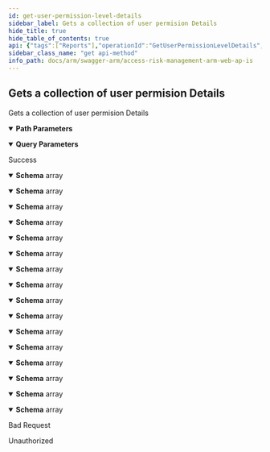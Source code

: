 ```yaml
---
id: get-user-permission-level-details
sidebar_label: Gets a collection of user permision Details
hide_title: true
hide_table_of_contents: true
api: {"tags":["Reports"],"operationId":"GetUserPermissionLevelDetails","parameters":[{"name":"jobId","in":"path","required":true,"schema":{"type":"integer","format":"int32"}},{"name":"usersFilter","in":"query","required":false,"schema":{"type":"string"}},{"name":"risksFilter","in":"query","required":false,"schema":{"type":"string"}}],"responses":{"200":{"description":"Success","content":{"application/json;odata.metadata=minimal;odata.streaming=true":{"schema":{"uniqueItems":false,"type":"array","items":{"type":"object","properties":{"userName":{"type":"string"},"riskName":{"description":"Represents the rule name","type":"string"},"riskRating":{"description":"Represents the rule rating","type":"string"},"riskType":{"description":"Represents the rule type","type":"string"},"riskCode":{"description":"Represents the rule code","type":"string"},"permission":{"description":"Represents the technical StringValue field in the db of the permission identified as a function hit","type":"string"}}}}},"application/json;odata.metadata=minimal;odata.streaming=false":{"schema":{"uniqueItems":false,"type":"array","items":{"type":"object","properties":{"userName":{"type":"string"},"riskName":{"description":"Represents the rule name","type":"string"},"riskRating":{"description":"Represents the rule rating","type":"string"},"riskType":{"description":"Represents the rule type","type":"string"},"riskCode":{"description":"Represents the rule code","type":"string"},"permission":{"description":"Represents the technical StringValue field in the db of the permission identified as a function hit","type":"string"}}}}},"application/json;odata.metadata=minimal":{"schema":{"uniqueItems":false,"type":"array","items":{"type":"object","properties":{"userName":{"type":"string"},"riskName":{"description":"Represents the rule name","type":"string"},"riskRating":{"description":"Represents the rule rating","type":"string"},"riskType":{"description":"Represents the rule type","type":"string"},"riskCode":{"description":"Represents the rule code","type":"string"},"permission":{"description":"Represents the technical StringValue field in the db of the permission identified as a function hit","type":"string"}}}}},"application/json;odata.metadata=full;odata.streaming=true":{"schema":{"uniqueItems":false,"type":"array","items":{"type":"object","properties":{"userName":{"type":"string"},"riskName":{"description":"Represents the rule name","type":"string"},"riskRating":{"description":"Represents the rule rating","type":"string"},"riskType":{"description":"Represents the rule type","type":"string"},"riskCode":{"description":"Represents the rule code","type":"string"},"permission":{"description":"Represents the technical StringValue field in the db of the permission identified as a function hit","type":"string"}}}}},"application/json;odata.metadata=full;odata.streaming=false":{"schema":{"uniqueItems":false,"type":"array","items":{"type":"object","properties":{"userName":{"type":"string"},"riskName":{"description":"Represents the rule name","type":"string"},"riskRating":{"description":"Represents the rule rating","type":"string"},"riskType":{"description":"Represents the rule type","type":"string"},"riskCode":{"description":"Represents the rule code","type":"string"},"permission":{"description":"Represents the technical StringValue field in the db of the permission identified as a function hit","type":"string"}}}}},"application/json;odata.metadata=full":{"schema":{"uniqueItems":false,"type":"array","items":{"type":"object","properties":{"userName":{"type":"string"},"riskName":{"description":"Represents the rule name","type":"string"},"riskRating":{"description":"Represents the rule rating","type":"string"},"riskType":{"description":"Represents the rule type","type":"string"},"riskCode":{"description":"Represents the rule code","type":"string"},"permission":{"description":"Represents the technical StringValue field in the db of the permission identified as a function hit","type":"string"}}}}},"application/json;odata.metadata=none;odata.streaming=true":{"schema":{"uniqueItems":false,"type":"array","items":{"type":"object","properties":{"userName":{"type":"string"},"riskName":{"description":"Represents the rule name","type":"string"},"riskRating":{"description":"Represents the rule rating","type":"string"},"riskType":{"description":"Represents the rule type","type":"string"},"riskCode":{"description":"Represents the rule code","type":"string"},"permission":{"description":"Represents the technical StringValue field in the db of the permission identified as a function hit","type":"string"}}}}},"application/json;odata.metadata=none;odata.streaming=false":{"schema":{"uniqueItems":false,"type":"array","items":{"type":"object","properties":{"userName":{"type":"string"},"riskName":{"description":"Represents the rule name","type":"string"},"riskRating":{"description":"Represents the rule rating","type":"string"},"riskType":{"description":"Represents the rule type","type":"string"},"riskCode":{"description":"Represents the rule code","type":"string"},"permission":{"description":"Represents the technical StringValue field in the db of the permission identified as a function hit","type":"string"}}}}},"application/json;odata.metadata=none":{"schema":{"uniqueItems":false,"type":"array","items":{"type":"object","properties":{"userName":{"type":"string"},"riskName":{"description":"Represents the rule name","type":"string"},"riskRating":{"description":"Represents the rule rating","type":"string"},"riskType":{"description":"Represents the rule type","type":"string"},"riskCode":{"description":"Represents the rule code","type":"string"},"permission":{"description":"Represents the technical StringValue field in the db of the permission identified as a function hit","type":"string"}}}}},"application/json;odata.streaming=true":{"schema":{"uniqueItems":false,"type":"array","items":{"type":"object","properties":{"userName":{"type":"string"},"riskName":{"description":"Represents the rule name","type":"string"},"riskRating":{"description":"Represents the rule rating","type":"string"},"riskType":{"description":"Represents the rule type","type":"string"},"riskCode":{"description":"Represents the rule code","type":"string"},"permission":{"description":"Represents the technical StringValue field in the db of the permission identified as a function hit","type":"string"}}}}},"application/json;odata.streaming=false":{"schema":{"uniqueItems":false,"type":"array","items":{"type":"object","properties":{"userName":{"type":"string"},"riskName":{"description":"Represents the rule name","type":"string"},"riskRating":{"description":"Represents the rule rating","type":"string"},"riskType":{"description":"Represents the rule type","type":"string"},"riskCode":{"description":"Represents the rule code","type":"string"},"permission":{"description":"Represents the technical StringValue field in the db of the permission identified as a function hit","type":"string"}}}}},"application/json":{"schema":{"uniqueItems":false,"type":"array","items":{"type":"object","properties":{"userName":{"type":"string"},"riskName":{"description":"Represents the rule name","type":"string"},"riskRating":{"description":"Represents the rule rating","type":"string"},"riskType":{"description":"Represents the rule type","type":"string"},"riskCode":{"description":"Represents the rule code","type":"string"},"permission":{"description":"Represents the technical StringValue field in the db of the permission identified as a function hit","type":"string"}}}}},"application/xml":{"schema":{"uniqueItems":false,"type":"array","items":{"type":"object","properties":{"userName":{"type":"string"},"riskName":{"description":"Represents the rule name","type":"string"},"riskRating":{"description":"Represents the rule rating","type":"string"},"riskType":{"description":"Represents the rule type","type":"string"},"riskCode":{"description":"Represents the rule code","type":"string"},"permission":{"description":"Represents the technical StringValue field in the db of the permission identified as a function hit","type":"string"}}}}},"application/prs.odatatestxx-odata":{"schema":{"uniqueItems":false,"type":"array","items":{"type":"object","properties":{"userName":{"type":"string"},"riskName":{"description":"Represents the rule name","type":"string"},"riskRating":{"description":"Represents the rule rating","type":"string"},"riskType":{"description":"Represents the rule type","type":"string"},"riskCode":{"description":"Represents the rule code","type":"string"},"permission":{"description":"Represents the technical StringValue field in the db of the permission identified as a function hit","type":"string"}}}}},"text/plain":{"schema":{"uniqueItems":false,"type":"array","items":{"type":"object","properties":{"userName":{"type":"string"},"riskName":{"description":"Represents the rule name","type":"string"},"riskRating":{"description":"Represents the rule rating","type":"string"},"riskType":{"description":"Represents the rule type","type":"string"},"riskCode":{"description":"Represents the rule code","type":"string"},"permission":{"description":"Represents the technical StringValue field in the db of the permission identified as a function hit","type":"string"}}}}},"text/json":{"schema":{"uniqueItems":false,"type":"array","items":{"type":"object","properties":{"userName":{"type":"string"},"riskName":{"description":"Represents the rule name","type":"string"},"riskRating":{"description":"Represents the rule rating","type":"string"},"riskType":{"description":"Represents the rule type","type":"string"},"riskCode":{"description":"Represents the rule code","type":"string"},"permission":{"description":"Represents the technical StringValue field in the db of the permission identified as a function hit","type":"string"}}}}}}},"400":{"description":"Bad Request"},"401":{"description":"Unauthorized"}},"description":"Gets a collection of user permision Details","method":"get","path":"/api/reports/userPermissionLevelDetails/{jobId}","info":{"version":"v1","title":"Access Risk Management ARM Web APIs"},"postman":{"name":"Gets a collection of user permision Details","description":{"type":"text/plain"},"url":{"path":["api","reports","userPermissionLevelDetails",":jobId"],"host":["{{baseUrl}}"],"query":[{"disabled":false,"key":"usersFilter","value":""},{"disabled":false,"key":"risksFilter","value":""}],"variable":[{"disabled":false,"description":{"content":"(Required) ","type":"text/plain"},"type":"any","value":"","key":"jobId"}]},"header":[{"key":"Accept","value":"application/json;odata.metadata=minimal;odata.streaming=true"}],"method":"GET"}}
sidebar_class_name: "get api-method"
info_path: docs/arm/swagger-arm/access-risk-management-arm-web-ap-is
---
```



## Gets a collection of user permision Details



Gets a collection of user permision Details

<details style={{"marginBottom":"1rem"}} data-collapsed={false} open={true}><summary style={{}}><strong>Path Parameters</strong></summary><div><ul><ParamsItem className={"paramsItem"} param={{"name":"jobId","in":"path","required":true,"schema":{"type":"integer","format":"int32"}}}></ParamsItem></ul></div></details><details style={{"marginBottom":"1rem"}} data-collapsed={false} open={true}><summary style={{}}><strong>Query Parameters</strong></summary><div><ul><ParamsItem className={"paramsItem"} param={{"name":"usersFilter","in":"query","required":false,"schema":{"type":"string"}}}></ParamsItem><ParamsItem className={"paramsItem"} param={{"name":"risksFilter","in":"query","required":false,"schema":{"type":"string"}}}></ParamsItem></ul></div></details><div><ApiTabs><TabItem label={"200"} value={"200"}><div>

Success

</div><div><MimeTabs groupId={"mime-type"}><TabItem label={"application/json;odata.metadata=minimal;odata.streaming=true"} value={"application/json;odata.metadata=minimal;odata.streaming=true"}><SchemaTabs groupId={"schema-tabs"}><TabItem label={"Schema"} value={"Schema"}><details style={{}} data-collapsed={false} open={true}><summary style={{"textAlign":"left"}}><strong>Schema</strong><span style={{"opacity":"0.6"}}> array</span></summary><div style={{"textAlign":"left","marginLeft":"1rem"}}></div><ul style={{"marginLeft":"1rem"}}><SchemaItem collapsible={false} name={"userName"} required={false} schemaDescription={undefined} schemaName={"string"} qualifierMessage={undefined} defaultValue={undefined}></SchemaItem><SchemaItem collapsible={false} name={"riskName"} required={false} schemaDescription={"Represents the rule name"} schemaName={"string"} qualifierMessage={undefined} defaultValue={undefined}></SchemaItem><SchemaItem collapsible={false} name={"riskRating"} required={false} schemaDescription={"Represents the rule rating"} schemaName={"string"} qualifierMessage={undefined} defaultValue={undefined}></SchemaItem><SchemaItem collapsible={false} name={"riskType"} required={false} schemaDescription={"Represents the rule type"} schemaName={"string"} qualifierMessage={undefined} defaultValue={undefined}></SchemaItem><SchemaItem collapsible={false} name={"riskCode"} required={false} schemaDescription={"Represents the rule code"} schemaName={"string"} qualifierMessage={undefined} defaultValue={undefined}></SchemaItem><SchemaItem collapsible={false} name={"permission"} required={false} schemaDescription={"Represents the technical StringValue field in the db of the permission identified as a function hit"} schemaName={"string"} qualifierMessage={undefined} defaultValue={undefined}></SchemaItem></ul></details></TabItem></SchemaTabs></TabItem><TabItem label={"application/json;odata.metadata=minimal;odata.streaming=false"} value={"application/json;odata.metadata=minimal;odata.streaming=false"}><SchemaTabs groupId={"schema-tabs"}><TabItem label={"Schema"} value={"Schema"}><details style={{}} data-collapsed={false} open={true}><summary style={{"textAlign":"left"}}><strong>Schema</strong><span style={{"opacity":"0.6"}}> array</span></summary><div style={{"textAlign":"left","marginLeft":"1rem"}}></div><ul style={{"marginLeft":"1rem"}}><SchemaItem collapsible={false} name={"userName"} required={false} schemaDescription={undefined} schemaName={"string"} qualifierMessage={undefined} defaultValue={undefined}></SchemaItem><SchemaItem collapsible={false} name={"riskName"} required={false} schemaDescription={"Represents the rule name"} schemaName={"string"} qualifierMessage={undefined} defaultValue={undefined}></SchemaItem><SchemaItem collapsible={false} name={"riskRating"} required={false} schemaDescription={"Represents the rule rating"} schemaName={"string"} qualifierMessage={undefined} defaultValue={undefined}></SchemaItem><SchemaItem collapsible={false} name={"riskType"} required={false} schemaDescription={"Represents the rule type"} schemaName={"string"} qualifierMessage={undefined} defaultValue={undefined}></SchemaItem><SchemaItem collapsible={false} name={"riskCode"} required={false} schemaDescription={"Represents the rule code"} schemaName={"string"} qualifierMessage={undefined} defaultValue={undefined}></SchemaItem><SchemaItem collapsible={false} name={"permission"} required={false} schemaDescription={"Represents the technical StringValue field in the db of the permission identified as a function hit"} schemaName={"string"} qualifierMessage={undefined} defaultValue={undefined}></SchemaItem></ul></details></TabItem></SchemaTabs></TabItem><TabItem label={"application/json;odata.metadata=minimal"} value={"application/json;odata.metadata=minimal"}><SchemaTabs groupId={"schema-tabs"}><TabItem label={"Schema"} value={"Schema"}><details style={{}} data-collapsed={false} open={true}><summary style={{"textAlign":"left"}}><strong>Schema</strong><span style={{"opacity":"0.6"}}> array</span></summary><div style={{"textAlign":"left","marginLeft":"1rem"}}></div><ul style={{"marginLeft":"1rem"}}><SchemaItem collapsible={false} name={"userName"} required={false} schemaDescription={undefined} schemaName={"string"} qualifierMessage={undefined} defaultValue={undefined}></SchemaItem><SchemaItem collapsible={false} name={"riskName"} required={false} schemaDescription={"Represents the rule name"} schemaName={"string"} qualifierMessage={undefined} defaultValue={undefined}></SchemaItem><SchemaItem collapsible={false} name={"riskRating"} required={false} schemaDescription={"Represents the rule rating"} schemaName={"string"} qualifierMessage={undefined} defaultValue={undefined}></SchemaItem><SchemaItem collapsible={false} name={"riskType"} required={false} schemaDescription={"Represents the rule type"} schemaName={"string"} qualifierMessage={undefined} defaultValue={undefined}></SchemaItem><SchemaItem collapsible={false} name={"riskCode"} required={false} schemaDescription={"Represents the rule code"} schemaName={"string"} qualifierMessage={undefined} defaultValue={undefined}></SchemaItem><SchemaItem collapsible={false} name={"permission"} required={false} schemaDescription={"Represents the technical StringValue field in the db of the permission identified as a function hit"} schemaName={"string"} qualifierMessage={undefined} defaultValue={undefined}></SchemaItem></ul></details></TabItem></SchemaTabs></TabItem><TabItem label={"application/json;odata.metadata=full;odata.streaming=true"} value={"application/json;odata.metadata=full;odata.streaming=true"}><SchemaTabs groupId={"schema-tabs"}><TabItem label={"Schema"} value={"Schema"}><details style={{}} data-collapsed={false} open={true}><summary style={{"textAlign":"left"}}><strong>Schema</strong><span style={{"opacity":"0.6"}}> array</span></summary><div style={{"textAlign":"left","marginLeft":"1rem"}}></div><ul style={{"marginLeft":"1rem"}}><SchemaItem collapsible={false} name={"userName"} required={false} schemaDescription={undefined} schemaName={"string"} qualifierMessage={undefined} defaultValue={undefined}></SchemaItem><SchemaItem collapsible={false} name={"riskName"} required={false} schemaDescription={"Represents the rule name"} schemaName={"string"} qualifierMessage={undefined} defaultValue={undefined}></SchemaItem><SchemaItem collapsible={false} name={"riskRating"} required={false} schemaDescription={"Represents the rule rating"} schemaName={"string"} qualifierMessage={undefined} defaultValue={undefined}></SchemaItem><SchemaItem collapsible={false} name={"riskType"} required={false} schemaDescription={"Represents the rule type"} schemaName={"string"} qualifierMessage={undefined} defaultValue={undefined}></SchemaItem><SchemaItem collapsible={false} name={"riskCode"} required={false} schemaDescription={"Represents the rule code"} schemaName={"string"} qualifierMessage={undefined} defaultValue={undefined}></SchemaItem><SchemaItem collapsible={false} name={"permission"} required={false} schemaDescription={"Represents the technical StringValue field in the db of the permission identified as a function hit"} schemaName={"string"} qualifierMessage={undefined} defaultValue={undefined}></SchemaItem></ul></details></TabItem></SchemaTabs></TabItem><TabItem label={"application/json;odata.metadata=full;odata.streaming=false"} value={"application/json;odata.metadata=full;odata.streaming=false"}><SchemaTabs groupId={"schema-tabs"}><TabItem label={"Schema"} value={"Schema"}><details style={{}} data-collapsed={false} open={true}><summary style={{"textAlign":"left"}}><strong>Schema</strong><span style={{"opacity":"0.6"}}> array</span></summary><div style={{"textAlign":"left","marginLeft":"1rem"}}></div><ul style={{"marginLeft":"1rem"}}><SchemaItem collapsible={false} name={"userName"} required={false} schemaDescription={undefined} schemaName={"string"} qualifierMessage={undefined} defaultValue={undefined}></SchemaItem><SchemaItem collapsible={false} name={"riskName"} required={false} schemaDescription={"Represents the rule name"} schemaName={"string"} qualifierMessage={undefined} defaultValue={undefined}></SchemaItem><SchemaItem collapsible={false} name={"riskRating"} required={false} schemaDescription={"Represents the rule rating"} schemaName={"string"} qualifierMessage={undefined} defaultValue={undefined}></SchemaItem><SchemaItem collapsible={false} name={"riskType"} required={false} schemaDescription={"Represents the rule type"} schemaName={"string"} qualifierMessage={undefined} defaultValue={undefined}></SchemaItem><SchemaItem collapsible={false} name={"riskCode"} required={false} schemaDescription={"Represents the rule code"} schemaName={"string"} qualifierMessage={undefined} defaultValue={undefined}></SchemaItem><SchemaItem collapsible={false} name={"permission"} required={false} schemaDescription={"Represents the technical StringValue field in the db of the permission identified as a function hit"} schemaName={"string"} qualifierMessage={undefined} defaultValue={undefined}></SchemaItem></ul></details></TabItem></SchemaTabs></TabItem><TabItem label={"application/json;odata.metadata=full"} value={"application/json;odata.metadata=full"}><SchemaTabs groupId={"schema-tabs"}><TabItem label={"Schema"} value={"Schema"}><details style={{}} data-collapsed={false} open={true}><summary style={{"textAlign":"left"}}><strong>Schema</strong><span style={{"opacity":"0.6"}}> array</span></summary><div style={{"textAlign":"left","marginLeft":"1rem"}}></div><ul style={{"marginLeft":"1rem"}}><SchemaItem collapsible={false} name={"userName"} required={false} schemaDescription={undefined} schemaName={"string"} qualifierMessage={undefined} defaultValue={undefined}></SchemaItem><SchemaItem collapsible={false} name={"riskName"} required={false} schemaDescription={"Represents the rule name"} schemaName={"string"} qualifierMessage={undefined} defaultValue={undefined}></SchemaItem><SchemaItem collapsible={false} name={"riskRating"} required={false} schemaDescription={"Represents the rule rating"} schemaName={"string"} qualifierMessage={undefined} defaultValue={undefined}></SchemaItem><SchemaItem collapsible={false} name={"riskType"} required={false} schemaDescription={"Represents the rule type"} schemaName={"string"} qualifierMessage={undefined} defaultValue={undefined}></SchemaItem><SchemaItem collapsible={false} name={"riskCode"} required={false} schemaDescription={"Represents the rule code"} schemaName={"string"} qualifierMessage={undefined} defaultValue={undefined}></SchemaItem><SchemaItem collapsible={false} name={"permission"} required={false} schemaDescription={"Represents the technical StringValue field in the db of the permission identified as a function hit"} schemaName={"string"} qualifierMessage={undefined} defaultValue={undefined}></SchemaItem></ul></details></TabItem></SchemaTabs></TabItem><TabItem label={"application/json;odata.metadata=none;odata.streaming=true"} value={"application/json;odata.metadata=none;odata.streaming=true"}><SchemaTabs groupId={"schema-tabs"}><TabItem label={"Schema"} value={"Schema"}><details style={{}} data-collapsed={false} open={true}><summary style={{"textAlign":"left"}}><strong>Schema</strong><span style={{"opacity":"0.6"}}> array</span></summary><div style={{"textAlign":"left","marginLeft":"1rem"}}></div><ul style={{"marginLeft":"1rem"}}><SchemaItem collapsible={false} name={"userName"} required={false} schemaDescription={undefined} schemaName={"string"} qualifierMessage={undefined} defaultValue={undefined}></SchemaItem><SchemaItem collapsible={false} name={"riskName"} required={false} schemaDescription={"Represents the rule name"} schemaName={"string"} qualifierMessage={undefined} defaultValue={undefined}></SchemaItem><SchemaItem collapsible={false} name={"riskRating"} required={false} schemaDescription={"Represents the rule rating"} schemaName={"string"} qualifierMessage={undefined} defaultValue={undefined}></SchemaItem><SchemaItem collapsible={false} name={"riskType"} required={false} schemaDescription={"Represents the rule type"} schemaName={"string"} qualifierMessage={undefined} defaultValue={undefined}></SchemaItem><SchemaItem collapsible={false} name={"riskCode"} required={false} schemaDescription={"Represents the rule code"} schemaName={"string"} qualifierMessage={undefined} defaultValue={undefined}></SchemaItem><SchemaItem collapsible={false} name={"permission"} required={false} schemaDescription={"Represents the technical StringValue field in the db of the permission identified as a function hit"} schemaName={"string"} qualifierMessage={undefined} defaultValue={undefined}></SchemaItem></ul></details></TabItem></SchemaTabs></TabItem><TabItem label={"application/json;odata.metadata=none;odata.streaming=false"} value={"application/json;odata.metadata=none;odata.streaming=false"}><SchemaTabs groupId={"schema-tabs"}><TabItem label={"Schema"} value={"Schema"}><details style={{}} data-collapsed={false} open={true}><summary style={{"textAlign":"left"}}><strong>Schema</strong><span style={{"opacity":"0.6"}}> array</span></summary><div style={{"textAlign":"left","marginLeft":"1rem"}}></div><ul style={{"marginLeft":"1rem"}}><SchemaItem collapsible={false} name={"userName"} required={false} schemaDescription={undefined} schemaName={"string"} qualifierMessage={undefined} defaultValue={undefined}></SchemaItem><SchemaItem collapsible={false} name={"riskName"} required={false} schemaDescription={"Represents the rule name"} schemaName={"string"} qualifierMessage={undefined} defaultValue={undefined}></SchemaItem><SchemaItem collapsible={false} name={"riskRating"} required={false} schemaDescription={"Represents the rule rating"} schemaName={"string"} qualifierMessage={undefined} defaultValue={undefined}></SchemaItem><SchemaItem collapsible={false} name={"riskType"} required={false} schemaDescription={"Represents the rule type"} schemaName={"string"} qualifierMessage={undefined} defaultValue={undefined}></SchemaItem><SchemaItem collapsible={false} name={"riskCode"} required={false} schemaDescription={"Represents the rule code"} schemaName={"string"} qualifierMessage={undefined} defaultValue={undefined}></SchemaItem><SchemaItem collapsible={false} name={"permission"} required={false} schemaDescription={"Represents the technical StringValue field in the db of the permission identified as a function hit"} schemaName={"string"} qualifierMessage={undefined} defaultValue={undefined}></SchemaItem></ul></details></TabItem></SchemaTabs></TabItem><TabItem label={"application/json;odata.metadata=none"} value={"application/json;odata.metadata=none"}><SchemaTabs groupId={"schema-tabs"}><TabItem label={"Schema"} value={"Schema"}><details style={{}} data-collapsed={false} open={true}><summary style={{"textAlign":"left"}}><strong>Schema</strong><span style={{"opacity":"0.6"}}> array</span></summary><div style={{"textAlign":"left","marginLeft":"1rem"}}></div><ul style={{"marginLeft":"1rem"}}><SchemaItem collapsible={false} name={"userName"} required={false} schemaDescription={undefined} schemaName={"string"} qualifierMessage={undefined} defaultValue={undefined}></SchemaItem><SchemaItem collapsible={false} name={"riskName"} required={false} schemaDescription={"Represents the rule name"} schemaName={"string"} qualifierMessage={undefined} defaultValue={undefined}></SchemaItem><SchemaItem collapsible={false} name={"riskRating"} required={false} schemaDescription={"Represents the rule rating"} schemaName={"string"} qualifierMessage={undefined} defaultValue={undefined}></SchemaItem><SchemaItem collapsible={false} name={"riskType"} required={false} schemaDescription={"Represents the rule type"} schemaName={"string"} qualifierMessage={undefined} defaultValue={undefined}></SchemaItem><SchemaItem collapsible={false} name={"riskCode"} required={false} schemaDescription={"Represents the rule code"} schemaName={"string"} qualifierMessage={undefined} defaultValue={undefined}></SchemaItem><SchemaItem collapsible={false} name={"permission"} required={false} schemaDescription={"Represents the technical StringValue field in the db of the permission identified as a function hit"} schemaName={"string"} qualifierMessage={undefined} defaultValue={undefined}></SchemaItem></ul></details></TabItem></SchemaTabs></TabItem><TabItem label={"application/json;odata.streaming=true"} value={"application/json;odata.streaming=true"}><SchemaTabs groupId={"schema-tabs"}><TabItem label={"Schema"} value={"Schema"}><details style={{}} data-collapsed={false} open={true}><summary style={{"textAlign":"left"}}><strong>Schema</strong><span style={{"opacity":"0.6"}}> array</span></summary><div style={{"textAlign":"left","marginLeft":"1rem"}}></div><ul style={{"marginLeft":"1rem"}}><SchemaItem collapsible={false} name={"userName"} required={false} schemaDescription={undefined} schemaName={"string"} qualifierMessage={undefined} defaultValue={undefined}></SchemaItem><SchemaItem collapsible={false} name={"riskName"} required={false} schemaDescription={"Represents the rule name"} schemaName={"string"} qualifierMessage={undefined} defaultValue={undefined}></SchemaItem><SchemaItem collapsible={false} name={"riskRating"} required={false} schemaDescription={"Represents the rule rating"} schemaName={"string"} qualifierMessage={undefined} defaultValue={undefined}></SchemaItem><SchemaItem collapsible={false} name={"riskType"} required={false} schemaDescription={"Represents the rule type"} schemaName={"string"} qualifierMessage={undefined} defaultValue={undefined}></SchemaItem><SchemaItem collapsible={false} name={"riskCode"} required={false} schemaDescription={"Represents the rule code"} schemaName={"string"} qualifierMessage={undefined} defaultValue={undefined}></SchemaItem><SchemaItem collapsible={false} name={"permission"} required={false} schemaDescription={"Represents the technical StringValue field in the db of the permission identified as a function hit"} schemaName={"string"} qualifierMessage={undefined} defaultValue={undefined}></SchemaItem></ul></details></TabItem></SchemaTabs></TabItem><TabItem label={"application/json;odata.streaming=false"} value={"application/json;odata.streaming=false"}><SchemaTabs groupId={"schema-tabs"}><TabItem label={"Schema"} value={"Schema"}><details style={{}} data-collapsed={false} open={true}><summary style={{"textAlign":"left"}}><strong>Schema</strong><span style={{"opacity":"0.6"}}> array</span></summary><div style={{"textAlign":"left","marginLeft":"1rem"}}></div><ul style={{"marginLeft":"1rem"}}><SchemaItem collapsible={false} name={"userName"} required={false} schemaDescription={undefined} schemaName={"string"} qualifierMessage={undefined} defaultValue={undefined}></SchemaItem><SchemaItem collapsible={false} name={"riskName"} required={false} schemaDescription={"Represents the rule name"} schemaName={"string"} qualifierMessage={undefined} defaultValue={undefined}></SchemaItem><SchemaItem collapsible={false} name={"riskRating"} required={false} schemaDescription={"Represents the rule rating"} schemaName={"string"} qualifierMessage={undefined} defaultValue={undefined}></SchemaItem><SchemaItem collapsible={false} name={"riskType"} required={false} schemaDescription={"Represents the rule type"} schemaName={"string"} qualifierMessage={undefined} defaultValue={undefined}></SchemaItem><SchemaItem collapsible={false} name={"riskCode"} required={false} schemaDescription={"Represents the rule code"} schemaName={"string"} qualifierMessage={undefined} defaultValue={undefined}></SchemaItem><SchemaItem collapsible={false} name={"permission"} required={false} schemaDescription={"Represents the technical StringValue field in the db of the permission identified as a function hit"} schemaName={"string"} qualifierMessage={undefined} defaultValue={undefined}></SchemaItem></ul></details></TabItem></SchemaTabs></TabItem><TabItem label={"application/json"} value={"application/json"}><SchemaTabs groupId={"schema-tabs"}><TabItem label={"Schema"} value={"Schema"}><details style={{}} data-collapsed={false} open={true}><summary style={{"textAlign":"left"}}><strong>Schema</strong><span style={{"opacity":"0.6"}}> array</span></summary><div style={{"textAlign":"left","marginLeft":"1rem"}}></div><ul style={{"marginLeft":"1rem"}}><SchemaItem collapsible={false} name={"userName"} required={false} schemaDescription={undefined} schemaName={"string"} qualifierMessage={undefined} defaultValue={undefined}></SchemaItem><SchemaItem collapsible={false} name={"riskName"} required={false} schemaDescription={"Represents the rule name"} schemaName={"string"} qualifierMessage={undefined} defaultValue={undefined}></SchemaItem><SchemaItem collapsible={false} name={"riskRating"} required={false} schemaDescription={"Represents the rule rating"} schemaName={"string"} qualifierMessage={undefined} defaultValue={undefined}></SchemaItem><SchemaItem collapsible={false} name={"riskType"} required={false} schemaDescription={"Represents the rule type"} schemaName={"string"} qualifierMessage={undefined} defaultValue={undefined}></SchemaItem><SchemaItem collapsible={false} name={"riskCode"} required={false} schemaDescription={"Represents the rule code"} schemaName={"string"} qualifierMessage={undefined} defaultValue={undefined}></SchemaItem><SchemaItem collapsible={false} name={"permission"} required={false} schemaDescription={"Represents the technical StringValue field in the db of the permission identified as a function hit"} schemaName={"string"} qualifierMessage={undefined} defaultValue={undefined}></SchemaItem></ul></details></TabItem></SchemaTabs></TabItem><TabItem label={"application/xml"} value={"application/xml"}><SchemaTabs groupId={"schema-tabs"}><TabItem label={"Schema"} value={"Schema"}><details style={{}} data-collapsed={false} open={true}><summary style={{"textAlign":"left"}}><strong>Schema</strong><span style={{"opacity":"0.6"}}> array</span></summary><div style={{"textAlign":"left","marginLeft":"1rem"}}></div><ul style={{"marginLeft":"1rem"}}><SchemaItem collapsible={false} name={"userName"} required={false} schemaDescription={undefined} schemaName={"string"} qualifierMessage={undefined} defaultValue={undefined}></SchemaItem><SchemaItem collapsible={false} name={"riskName"} required={false} schemaDescription={"Represents the rule name"} schemaName={"string"} qualifierMessage={undefined} defaultValue={undefined}></SchemaItem><SchemaItem collapsible={false} name={"riskRating"} required={false} schemaDescription={"Represents the rule rating"} schemaName={"string"} qualifierMessage={undefined} defaultValue={undefined}></SchemaItem><SchemaItem collapsible={false} name={"riskType"} required={false} schemaDescription={"Represents the rule type"} schemaName={"string"} qualifierMessage={undefined} defaultValue={undefined}></SchemaItem><SchemaItem collapsible={false} name={"riskCode"} required={false} schemaDescription={"Represents the rule code"} schemaName={"string"} qualifierMessage={undefined} defaultValue={undefined}></SchemaItem><SchemaItem collapsible={false} name={"permission"} required={false} schemaDescription={"Represents the technical StringValue field in the db of the permission identified as a function hit"} schemaName={"string"} qualifierMessage={undefined} defaultValue={undefined}></SchemaItem></ul></details></TabItem></SchemaTabs></TabItem><TabItem label={"application/prs.odatatestxx-odata"} value={"application/prs.odatatestxx-odata"}><SchemaTabs groupId={"schema-tabs"}><TabItem label={"Schema"} value={"Schema"}><details style={{}} data-collapsed={false} open={true}><summary style={{"textAlign":"left"}}><strong>Schema</strong><span style={{"opacity":"0.6"}}> array</span></summary><div style={{"textAlign":"left","marginLeft":"1rem"}}></div><ul style={{"marginLeft":"1rem"}}><SchemaItem collapsible={false} name={"userName"} required={false} schemaDescription={undefined} schemaName={"string"} qualifierMessage={undefined} defaultValue={undefined}></SchemaItem><SchemaItem collapsible={false} name={"riskName"} required={false} schemaDescription={"Represents the rule name"} schemaName={"string"} qualifierMessage={undefined} defaultValue={undefined}></SchemaItem><SchemaItem collapsible={false} name={"riskRating"} required={false} schemaDescription={"Represents the rule rating"} schemaName={"string"} qualifierMessage={undefined} defaultValue={undefined}></SchemaItem><SchemaItem collapsible={false} name={"riskType"} required={false} schemaDescription={"Represents the rule type"} schemaName={"string"} qualifierMessage={undefined} defaultValue={undefined}></SchemaItem><SchemaItem collapsible={false} name={"riskCode"} required={false} schemaDescription={"Represents the rule code"} schemaName={"string"} qualifierMessage={undefined} defaultValue={undefined}></SchemaItem><SchemaItem collapsible={false} name={"permission"} required={false} schemaDescription={"Represents the technical StringValue field in the db of the permission identified as a function hit"} schemaName={"string"} qualifierMessage={undefined} defaultValue={undefined}></SchemaItem></ul></details></TabItem></SchemaTabs></TabItem><TabItem label={"text/plain"} value={"text/plain"}><SchemaTabs groupId={"schema-tabs"}><TabItem label={"Schema"} value={"Schema"}><details style={{}} data-collapsed={false} open={true}><summary style={{"textAlign":"left"}}><strong>Schema</strong><span style={{"opacity":"0.6"}}> array</span></summary><div style={{"textAlign":"left","marginLeft":"1rem"}}></div><ul style={{"marginLeft":"1rem"}}><SchemaItem collapsible={false} name={"userName"} required={false} schemaDescription={undefined} schemaName={"string"} qualifierMessage={undefined} defaultValue={undefined}></SchemaItem><SchemaItem collapsible={false} name={"riskName"} required={false} schemaDescription={"Represents the rule name"} schemaName={"string"} qualifierMessage={undefined} defaultValue={undefined}></SchemaItem><SchemaItem collapsible={false} name={"riskRating"} required={false} schemaDescription={"Represents the rule rating"} schemaName={"string"} qualifierMessage={undefined} defaultValue={undefined}></SchemaItem><SchemaItem collapsible={false} name={"riskType"} required={false} schemaDescription={"Represents the rule type"} schemaName={"string"} qualifierMessage={undefined} defaultValue={undefined}></SchemaItem><SchemaItem collapsible={false} name={"riskCode"} required={false} schemaDescription={"Represents the rule code"} schemaName={"string"} qualifierMessage={undefined} defaultValue={undefined}></SchemaItem><SchemaItem collapsible={false} name={"permission"} required={false} schemaDescription={"Represents the technical StringValue field in the db of the permission identified as a function hit"} schemaName={"string"} qualifierMessage={undefined} defaultValue={undefined}></SchemaItem></ul></details></TabItem></SchemaTabs></TabItem><TabItem label={"text/json"} value={"text/json"}><SchemaTabs groupId={"schema-tabs"}><TabItem label={"Schema"} value={"Schema"}><details style={{}} data-collapsed={false} open={true}><summary style={{"textAlign":"left"}}><strong>Schema</strong><span style={{"opacity":"0.6"}}> array</span></summary><div style={{"textAlign":"left","marginLeft":"1rem"}}></div><ul style={{"marginLeft":"1rem"}}><SchemaItem collapsible={false} name={"userName"} required={false} schemaDescription={undefined} schemaName={"string"} qualifierMessage={undefined} defaultValue={undefined}></SchemaItem><SchemaItem collapsible={false} name={"riskName"} required={false} schemaDescription={"Represents the rule name"} schemaName={"string"} qualifierMessage={undefined} defaultValue={undefined}></SchemaItem><SchemaItem collapsible={false} name={"riskRating"} required={false} schemaDescription={"Represents the rule rating"} schemaName={"string"} qualifierMessage={undefined} defaultValue={undefined}></SchemaItem><SchemaItem collapsible={false} name={"riskType"} required={false} schemaDescription={"Represents the rule type"} schemaName={"string"} qualifierMessage={undefined} defaultValue={undefined}></SchemaItem><SchemaItem collapsible={false} name={"riskCode"} required={false} schemaDescription={"Represents the rule code"} schemaName={"string"} qualifierMessage={undefined} defaultValue={undefined}></SchemaItem><SchemaItem collapsible={false} name={"permission"} required={false} schemaDescription={"Represents the technical StringValue field in the db of the permission identified as a function hit"} schemaName={"string"} qualifierMessage={undefined} defaultValue={undefined}></SchemaItem></ul></details></TabItem></SchemaTabs></TabItem></MimeTabs></div></TabItem><TabItem label={"400"} value={"400"}><div>

Bad Request

</div><div></div></TabItem><TabItem label={"401"} value={"401"}><div>

Unauthorized

</div><div></div></TabItem></ApiTabs></div>
      